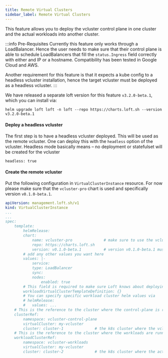 ```yaml
---
title: Remote Virtual Clusters
sidebar_label: Remote Virtual Clusters
---
```



This feature allows you to deploy the vcluster control plane in one cluster and the actual workloads into another cluster.

:::info Pre-Requisites
Currently this feature only works through a LoadBalancer.
Hence the user needs to make sure that their control plane
is able to schedule LoadBalancers that fill the `status.Ingress` field
correctly with either and IP or a hostname. Compatibility has been tested 
in Google Cloud and AWS.

Another requirement for this feature is that it expects a kube config to a headless vcluster installation,
hence the target vcluster must be deployed as a headless vcluster.
:::

We have released a separate loft version for this feature `v3.2.0-beta.1`, which you can install via:
```
helm upgrade loft loft -n loft --repo https://charts.loft.sh --version v3.2.0-beta.1
```

#### Deploy a headless vcluster
The first step is to have a headless vcluster deployed. This will be used as the
remote vcluster. One can deploy this with the `headless` option of the vcluster.
Headless mode basically means – no deployment or statefulset will be created for the vcluster

```
headless: true
```

#### Create the remote vcluster

Put the following configuration in `VirtualClusterInstance` resource. For now please make sure that 
the `vcluster-pro` chart is used and specifically version `v0.1.0-beta.1`.  
```yaml
apiVersion: management.loft.sh/v1
kind: VirtualClusterInstance
...
...
spec:
    template:
        helmRelease:
        chart:
            name: vcluster-pro              # make sure to use the vcluster.pro chart
            repo: https://charts.loft.sh
            version: v0.1.0-beta.1          # version v0.1.0-beta.1 must be used for now
        # add any other values you want here
        values: |-
            service:
            type: LoadBalancer
            sync:
            nodes:
                enabled: true
        # This field is required to make sure Loft knows about deploying the workloads into a separate cluster
        workloadVirtualClusterTemplateDefinition: {}
        # You can specify specific workload cluster helm values via
        # helmRelease:
        #   values: ...
    # This is the reference to the cluster where the control-plane is running
    clusterRef:
        namespace: vcluster-control-plane
        virtualCluster: my-vcluster
        cluster: cluster-1              # the k8s cluster where the vcluster control plane runs
    # This is the reference to the cluster where the workloads are running
    workloadClusterRef:
        namespace: vcluster-workloads
        virtualCluster: my-vcluster
        cluster: cluster-2              # the k8s cluster where the actual workloads run
```